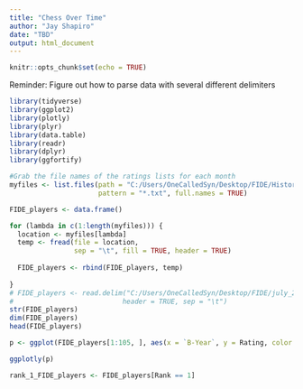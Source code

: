 ---
title: "Chess Over Time"
author: "Jay Shapiro"
date: "TBD"
output: html_document
---

```{r setup, include=FALSE}
knitr::opts_chunk$set(echo = TRUE)
```

Reminder: Figure out how to parse data with several different delimiters

```{r echo=FALSE, message=FALSE, warning=FALSE}
library(tidyverse)
library(ggplot2)
library(plotly)
library(plyr)
library(data.table)
library(readr)
library(dplyr)
library(ggfortify)

#Grab the file names of the ratings lists for each month
myfiles <- list.files(path = "C:/Users/OneCalledSyn/Desktop/FIDE/Historical_Ratings", 
                      pattern = "*.txt", full.names = TRUE)

FIDE_players <- data.frame()

for (lambda in c(1:length(myfiles))) {
  location <- myfiles[lambda]
  temp <- fread(file = location, 
                sep = "\t", fill = TRUE, header = TRUE)
  
  FIDE_players <- rbind(FIDE_players, temp)
  
}
# FIDE_players <- read.delim("C:/Users/OneCalledSyn/Desktop/FIDE/july_2000.txt", 
#                           header = TRUE, sep = "\t")
str(FIDE_players)
dim(FIDE_players)
head(FIDE_players)

p <- ggplot(FIDE_players[1:105, ], aes(x = `B-Year`, y = Rating, color = Games)) + geom_point()

ggplotly(p)

rank_1_FIDE_players <- FIDE_players[Rank == 1]

```

<br><br>